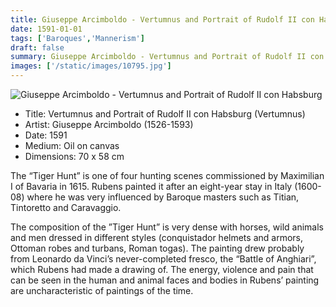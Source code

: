 ```yaml
---
title: Giuseppe Arcimboldo - Vertumnus and Portrait of Rudolf II con Habsburg
date: 1591-01-01
tags: ['Baroques','Mannerism']
draft: false
summary: Giuseppe Arcimboldo - Vertumnus and Portrait of Rudolf II con Habsburg (Vertumnus)
images: ['/static/images/10795.jpg']
---
```


![Giuseppe Arcimboldo - Vertumnus and Portrait of Rudolf II con Habsburg](/static/images/10795.jpg)

* Title: Vertumnus and Portrait of Rudolf II con Habsburg (Vertumnus)
* Artist: Giuseppe Arcimboldo (1526-1593)
* Date: 1591
* Medium: Oil on canvas
* Dimensions: 70 x 58 cm

The “Tiger Hunt” is one of four hunting scenes commissioned by Maximilian I of Bavaria in 1615. Rubens painted it after an eight-year stay in Italy (1600-08) where he was very influenced by Baroque masters such as Titian, Tintoretto and Caravaggio.

The composition of the ”Tiger Hunt” is very dense with horses, wild animals and men dressed in different styles (conquistador helmets and armors, Ottoman robes and turbans,  Roman togas). The painting drew probably from Leonardo da Vinci’s never-completed fresco, the “Battle of Anghiari”, which Rubens had made a drawing of. The energy, violence and pain that can be seen in the human and animal faces and bodies in Rubens’ painting are uncharacteristic of paintings of the time.
